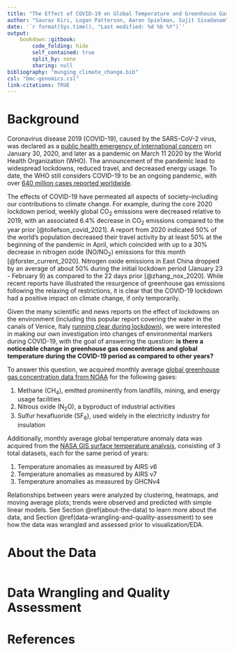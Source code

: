 ```yaml
---
title: "The Effect of COVID-19 on Global Temperature and Greenhouse Gas Atmospheric Concentration: an EDA Approach"
author: "Saurav Kiri, Logan Patterson, Aaron Spielman, Sujit Sivadanam"
date: '`r format(Sys.time(), "Last modified: %d %b %Y")`'
output:
    bookdown::gitbook:
        code_folding: hide
        self_contained: true
        split_by: none
        sharing: null
bibliography: "munging_climate_change.bib"
csl: "bmc-genomics.csl"
link-citations: TRUE
---
```


# Background
Coronavirus disease 2019 (COVID-19), caused by the SARS-CoV-2 virus, was declared as a [public health emergency of international concern](https://www.who.int/publications/m/item/covid-19-public-health-emergency-of-international-concern-(pheic)-global-research-and-innovation-forum) on January 30, 2020, and later as a pandemic on March 11 2020 by the World Health Organization (WHO). The announcement of the pandemic lead to widespread lockdowns, reduced travel, and decreased energy usage. To date, the WHO still considers COVID-19 to be an ongoing pandemic, with over [640 million cases reported worldwide](https://covid19.who.int).

The effects of COVID-19 have permeated all aspects of society--including our contributions to climate change. For example, during the core 2020 lockdown period, weekly global CO<sub>2</sub> emissions were decreased relative to 2019, with an associated 6.4% decrease in CO<sub>2</sub> emissions compared to the year prior [@tollefson_covid_2021]. A report from 2020 indicated 50% of the world's population decreased their travel activity by at least 50% at the beginning of the pandemic in April, which coincided with up to a 30% decrease in nitrogen oxide (NO/NO<sub>2</sub>) emissions for this month [@forster_current_2020]. Nitrogen oxide emissions in East China dropped by an average of about 50% during the initial lockdown period (January 23 - February 9) as compared to the 22 days prior [@zhang_nox_2020]. While recent reports have illustrated the resurgence of greenhouse gas emissions following the relaxing of restrictions, it is clear that the COVID-19 lockdown had a positive impact on climate change, if only temporarily.

Given the many scientific and news reports on the effect of lockdowns on the environment (including this popular report covering the water in the canals of Venice, Italy [running clear during lockdown](https://www.cnbc.com/2020/03/18/photos-water-in-venice-italys-canals-clear-amid-covid-19-lockdown.html)), we were interested in making our own investigation into changes of environmental markers during COVID-19, with the goal of answering the question: **is there a noticeable change in greenhouse gas concentrations and global temperature during the COVID-19 period as compared to other years?**

To answer this question, we acquired monthly average [global greenhouse gas concentration data from NOAA](https://gml.noaa.gov/ccgg/trends/) for the following gases:

1. Methane (CH<sub>4</sub>), emitted prominently from landfills, mining, and energy usage facilities
2. Nitrous oxide (N<sub>2</sub>O), a byproduct of industrial activities
3. Sulfur hexafluoride (SF<sub>6</sub>), used widely in the electricity industry for insulation

Additionally, monthly average global temperature anomaly data was acquired from the [NASA GIS surface temperature analysis](https://data.giss.nasa.gov/gistemp/), consisting of 3 total datasets, each for the same period of years:

1. Temperature anomalies as measured by AIRS v6
2. Temperature anomalies as measured by AIRS v7
3. Temperature anomalies as measured by GHCNv4

Relationships between years were analyzed by clustering, heatmaps, and moving average plots; trends were observed and predicted with simple linear models. See Section \@ref(about-the-data) to learn more about the data, and Section \@ref(data-wrangling-and-quality-assessment) to see how the data was wrangled and assessed prior to visualization/EDA.

# About the Data

```r

```

# Data Wrangling and Quality Assessment

# References {-}